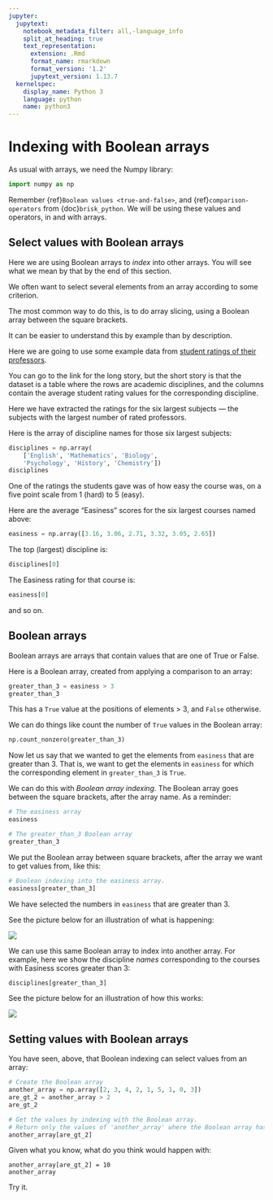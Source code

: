 ```yaml
---
jupyter:
  jupytext:
    notebook_metadata_filter: all,-language_info
    split_at_heading: true
    text_representation:
      extension: .Rmd
      format_name: rmarkdown
      format_version: '1.2'
      jupytext_version: 1.13.7
  kernelspec:
    display_name: Python 3
    language: python
    name: python3
---
```


# Indexing with Boolean arrays

As usual with arrays, we need the Numpy library:

```python
import numpy as np
```

Remember {ref}`Boolean values <true-and-false>`, and
{ref}`comparison-operators` from {doc}`brisk_python`.  We will be using these
values and operators, in and with arrays.

## Select values with Boolean arrays

Here we are using Boolean arrays to *index* into other arrays.  You will see
what we mean by that by the end of this section.

We often want to select several elements from an array according to some
criterion.

The most common way to do this, is to do array slicing, using a Boolean array
between the square brackets.

It can be easier to understand this by example than by description.


Here we are going to use some example data from [student ratings of their professors](https://github.com/odsti/datasets/tree/master/good_and_easy).

You can go to the link for the long story, but the short story is that the
dataset is a table where the rows are academic disciplines, and the columns
contain the average student rating values for the corresponding discipline.

Here we have extracted the ratings for the six largest subjects — the subjects with the largest number of rated professors.

Here is the array of discipline names for those six largest subjects:

```python
disciplines = np.array(
    ['English', 'Mathematics', 'Biology',
    'Psychology', 'History', 'Chemistry'])
disciplines
```

One of the ratings the students gave was of how easy the course was, on a five
point scale from 1 (hard) to 5 (easy).

Here are the average "Easiness" scores for the six largest courses named above:

```python
easiness = np.array([3.16, 3.06, 2.71, 3.32, 3.05, 2.65])
```

The top (largest) discipline is:

```python
disciplines[0]
```

The Easiness rating for that course is:

```python
easiness[0]
```

and so on.

## Boolean arrays

Boolean arrays are arrays that contain values that are one of True or False.

Here is a Boolean array, created from applying a comparison to an array:

```python
greater_than_3 = easiness > 3
greater_than_3
```

This has a `True` value at the positions of elements > 3, and `False`
otherwise.


We can do things like count the number of `True` values in the Boolean array:

```python
np.count_nonzero(greater_than_3)
```

Now let us say that we wanted to get the elements from `easiness`
that are greater than 3.   That is, we want to get the elements in `easiness`
for which the corresponding element in `greater_than_3` is `True`.

We can do this with *Boolean array indexing*.  The Boolean array goes between
the square brackets, after the array name.  As a reminder:

```python
# The easiness array
easiness
```

```python
# The greater_than_3 Boolean array
greater_than_3
```

We put the Boolean array between square brackets, after the array we want to get values from, like this:

```python
# Boolean indexing into the easiness array.
easiness[greater_than_3]
```

We have selected the numbers in `easiness` that are greater than 3.

See the picture below for an illustration of what is happening:

![](images/easiness_values.png)

We can use this same Boolean array to index into another array.  For example,
here we show the discipline *names* corresponding to the courses with Easiness
scores greater than 3:

```python
disciplines[greater_than_3]
```

See the picture below for an illustration of how this works:

![](images/easiness_reused.png)


## Setting values with Boolean arrays

You have seen, above, that Boolean indexing can select values from an array:

```python
# Create the Boolean array
another_array = np.array([2, 3, 4, 2, 1, 5, 1, 0, 3])
are_gt_2 = another_array > 2
are_gt_2
```

```python
# Get the values by indexing with the Boolean array.
# Return only the values of 'another_array' where the Boolean array has True.
another_array[are_gt_2]
```

Given what you know, what do you think would happen with:

```
another_array[are_gt_2] = 10
another_array
```

Try it.
